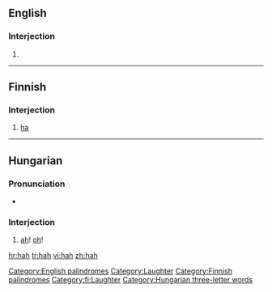 {{also|häh}}
==English==

===Interjection===
{{en-intj}}

# {{alternative form of|[[ha]]}}

[[Category:English palindromes]]
[[Category:Laughter]]

----

==Finnish==

===Interjection===
{{infl|fi|interjection}}

# [[ha]]

[[Category:Finnish palindromes]]
[[Category:fi:Laughter]]

----

==Hungarian==

===Pronunciation===
* {{IPA|/ˈhɒh/|lang=hu}}

===Interjection===
{{infl|hu|interjection}}

# {{poetic|lang=hu}} [[ah]]! [[oh]]!

[[Category:Hungarian three-letter words]]

[[hr:hah]]
[[tr:hah]]
[[vi:hah]]
[[zh:hah]]
